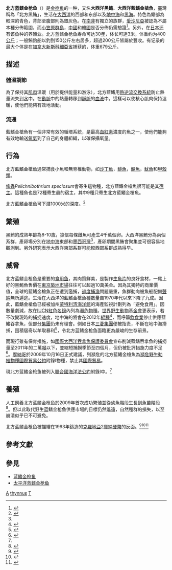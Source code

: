 {{TA|1=zh-cn:金枪鱼; zh-tw:鮪魚; zh-hk:吞拿魚; zh-hant:金槍魚}}{{Speciesbox
| status = EN
| status_system = iucn2.3
| status_ref = <ref name="iucn">{{IUCN2008|assessors=Safina, C.|year=1996|id=21864|title=Thunnus thynnus|downloaded=2009-03-20}}</ref>
| image = Bluefin-big.jpg
| image_width = 250px
| genus = Thunnus
| species = thynnus
| authority = ([[Linnaeus|Linnaeus]], 1758)
| synonyms = *''Albacora thynnus''<br /><small>(Linnaeus, 1758)</small>
*''Orcynus secondidorsalis''<br /><small>Storer, 1855</small>
*''Orcynus thynnus''<br /><small> (Linnaeus, 1758)</small>
*''Scomber thynnus''<br /><small>Linnaeus, 1758</small>
*''Thunnus secundodorsalis''<br /><small>Linnaeus, 1758</small>
*''Thunnus thynnus thynnus''<br /><small>(Linnaeus, 1758)</small>
*''Thunnus thynus''<br /><small>Cuvier, 1832</small>
}}

'''北方蓝鳍金枪鱼'''（{{sn|Thunnus thynnus|bn}}）是[[金枪鱼|金枪鱼]]的一种，又名'''大西洋黑鮪'''、'''大西洋藍鰭金槍魚'''，臺灣稱為「北方黑鮪」，生活在[[大西洋|大西洋]]的西部和东部以及[[地中海|地中海]]和[[黑海|黑海]]。特色為鰭部為較深的青色，背部至腹部則為銀灰色。在[[南非|南非]]有獨立的族群，[[愛沙尼亞|愛沙尼亞]]被認為不屬本種分佈範圍，而[[小笠原群島|小笠原群島]]，[[中國|中國]]和[[韓國|韓國]]是否分佈仍需驗證<ref name=fishbase>{{cite web
|url=http://fishbase.sinica.edu.tw/Summary/speciesSummary.php?ID=147&genusname=Thunnus&speciesname=thynnus&lang=English
|title=Thunnus thynnus (Linnaeus, 1758)
|last=
|first=Fishbase
|date=
|accessdate=2009-11-11
|archive-date=2019-06-07
|archive-url=https://web.archive.org/web/20190607071320/http://fishbase.sinica.edu.tw/Summary/speciesSummary.php?ID=147&genusname=Thunnus&speciesname=thynnus&lang=English
}}</ref>。另外，在[[日本|日本]]还有该鱼种的养殖业。北方蓝鳍金枪鱼寿命可达30[[年|年]]，体长可達3米，体重约为400[[公斤|公斤]]；一般鮪釣船以釣到150公斤左右居多，超過200公斤皆屬於豐收。有记录的最大个体是在[[加拿大|加拿大]][[新斯科細亞省|新斯科細亞省]]捕获的，体重679公斤。

==描述==
===體溫調節===
為了保持其[[肌肉|肌肉]]溫暖（用於提供能量和游泳），北方藍鰭用[[熱逆流交換系統|熱逆流交換系統]]防止熱量流失到[[水|水]]中。在[[動脈|動脈]]中的熱量轉移到[[靜脈|靜脈]]的[[血液|血液]]中。這樣可以使核心肌肉保持溫暖，使他們能夠有效地活動。

===流通===
藍鰭金槍魚有一個非常有效的循環系統，是最高[[血紅素尿症|血紅素]]濃度的魚之一，使他們能夠有效地輸送[[氧氣|氧氣]]到了自己的身體組織，以確保攝氧量。

==行為==
北方藍鰭金槍魚通常捕食小魚和無脊椎動物，如[[沙丁魚|沙丁魚]]，[[鯡魚|鯡魚]]，[[鯖魚|鯖魚]]，[[魷魚|魷魚]]和[[甲殼類|甲殼類]]。

[[絛蟲|絛蟲]]''Pelichnibothrium speciosum''會寄生這物種，北方藍鰭金槍魚很可能是其[[宿主|宿主]]。這種魚也是72種寄生蟲的宿主，其中9種只寄生北方藍鰭金槍魚。

北方藍鰭金槍魚可下潛1000米的深度。<ref name=mmdptb>{{cite journal
|url=http://www.tunaresearch.org/reprints/migratory2001.pdf
|title=Migratory Movements, Depth Preferences, and Thermal Biology of Atlantic Blueﬁn Tuna
|date=17 AUGUST 2001
|authors=Barbara A. Block, Heidi Dewar, Susanna B. Blackwell, Thomas D. Williams, Eric D. Prince, Charles J. Farwell, Andre Boustany, Steven L. H. Teo, Andrew Seitz, Andreas Walli, Douglas Fudge
|volume=293
|journal=SCIENCE
|accessdate=12 September 2009
|archive-date=2016-03-03
|archive-url=https://web.archive.org/web/20160303233030/http://www.tunaresearch.org/reprints/migratory2001.pdf
|dead-url=no
}}</ref>

==繁殖==
黑鮪的成熟年齡為8-10歲，據信每條雌魚可產生4千萬個卵。大西洋黑鮪分為兩個系群，產卵場分別在[[地中海|地中海]]東部和[[墨西哥灣|墨西哥灣]]<ref name=mmdptb/>，產卵期間黑鮪會聚集並可很容易地觀測到。另外研究表示大西洋東部系群可能較西部系群成熟得早。

==威脅==
北方蓝鳍金枪鱼是重要的[[食用鱼|食用鱼]]，其肉質鮮美，是製作[[生魚片|生魚片]]的良好食材，一尾上好的黑鮪魚售價在[[東京|東京]][[築地市場|築地市場]]往往可以超過10萬美金。因為其獨特的商業價值，全球的藍鰭金槍魚正在遭到濫捕，[[過度捕漁|過度捕漁]]問題嚴重，魚群動向被魚船配備[[聲納|聲納]]無所遁逃。生活在大西洋的藍鰭金槍魚種數量自1970年代以來下降了九成。因此，藍鰭金槍魚已經被加州[[蒙特利湾海洋館|蒙特利湾海洋館]]的海產監視計劃列為「避免食用」。因數量劇減，故在[[IUCN紅色名錄|IUCN紅色名錄]]內列為[[瀕危物種|瀕危物種]]。[[世界野生動物基金會|世界野生動物基金會]]更表示，若不改變現時的捕捉速度，地中海的將會在2012年[[絕種|絕種]]<ref>{{cite news | author = | title=藍鰭吞拿魚恐3年內絕種 | url= | format= | publisher=明報 | pages= | date=2009-04-14 | accessdate=2009-11-11 }}</ref>，而呼籲[[飲食業|飲食業]]停止供應藍鰭吞拿魚，但部分[[集團|集團]]仍未有理會。例如日本[[三菱集團|三菱集團]]便被指责，不斷在地中海撈捕，囤積居奇以牟取暴利<ref>{{cite news | author= | title=三菱囤積藍鰭吞拿魚牟利 | url=http://hk.apple.nextmedia.com/template/apple/art_main.php?iss_id=20090604&sec_id=15335&subsec_id=15339&art_id=12836905 | format= | publisher=蘋果日報 | pages= | date=2009-06-04 | accessdate=2009-11-11 | archive-date=2009-07-07 | archive-url=https://web.archive.org/web/20090707151006/http://hk.apple.nextmedia.com/template/apple/art_main.php?iss_id=20090604&sec_id=15335&subsec_id=15339&art_id=12836905 | dead-url=no }}</ref>，令北方蓝鳍金枪鱼面臨更為嚴峻的生存前景。

而現行雖有保育措施，如[[國際大西洋吞拿魚保護委員會|國際大西洋吞拿魚保護委員會]]宣布削減藍鰭吞拿魚的捕撈量至2011年的二萬[[公噸|噸]]以下，並縮短捕撈季節至四個月，但仍被批評措施力度不足<ref>{{cite news| author=| title=藍鰭吞拿減捕撈| url=http://the-sun.on.cc/channels/news/20081127/20081127014724_0000.html　| format=| publisher=太陽報| pages=| date=2008-11-27| accessdate=2009-11-11}}{{dead link|date=2017年11月 |bot=InternetArchiveBot |fix-attempted=yes }}</ref>。[[摩納哥|摩納哥]]於2009年10月16日正式建議，列瀕危的北方藍鰭金槍魚為[[瀕危野生動植物種國際貿易公約|瀕危野生動植物種國際貿易公約]]附錄I物種，禁止其[[國際貿易|國際貿易]]。

現北方蓝鳍金枪鱼被列入[[聯合國海洋法公約|聯合國海洋法公約]]附錄I中。<ref name=fishbase/>

==養殖==
人工飼養北方蓝鳍金枪鱼於2009年首次成功繁殖並從幼魚階段生長到魚苗階段<ref name=cocktail>{{cite web
|url=http://www.wired.com/wiredscience/2009/07/tunafarms/
|title=Tuna Ranch Hormone Cocktail Could Save Bluefin
|last=Keim
|first=Brandon
|date=July 22, 2009
|accessdate=September 12, 2009
|archive-date=2009-11-24
|archive-url=https://web.archive.org/web/20091124211827/http://www.wired.com/wiredscience/2009/07/tunafarms/
|dead-url=no
}}</ref>。但以此取代野生蓝鳍金枪鱼供應市場的目標仍然遙遠，自然種群的損失，以至崩潰似乎已不可避免。

北方蓝鳍金枪鱼被描繪在1993年鑄造的[[克羅地亞|克羅地亞]]2[[庫納|庫納]][[硬幣|硬幣]]的反面。<ref>{{Cite web |url=http://www.hnb.hr/ |title=Croatian National Bank |accessdate=2009-11-11 |archive-date=2009-05-06 |archive-url=https://web.archive.org/web/20090506012028/http://www.hnb.hr/ |dead-url=no }}</ref><ref>{{cite web 
| url=http://www.hnb.hr/novcan/ekovanic.htm?tsfsg=a89719a221b101407a7b882421d5f621 
| title=Kuna and Lipa, Coins of Croatia 
| deadurl=yes 
| archiveurl=https://web.archive.org/web/20090622012116/http://www.hnb.hr/novcan/ekovanic.htm?tsfsg=a89719a221b101407a7b882421d5f621 
| archivedate=2009-06-22 
| accessdate=2009-11-11 
}}</ref><ref>{{cite web
 |url         = http://www.hnb.hr/novcan/kovanice/e2kune.htm?tsfsg=74f35c57720fb47dd515e8f950ea9037
 |title       = 2 Kuna Coin
 |accessdate  = 2009-03-31
 |deadurl     = yes
 |archiveurl  = https://web.archive.org/web/20110604014611/http://www.hnb.hr/novcan/kovanice/e2kune.htm?tsfsg=74f35c57720fb47dd515e8f950ea9037
 |archivedate = 2011-06-04
}}</ref>

== 參考文獻 ==
{{reflist}}

== 參見 ==
* [[蓝鳍金枪鱼|蓝鳍金枪鱼]]
* [[太平洋蓝鳍金枪鱼|太平洋蓝鳍金枪鱼]]

{{Tuna|state=autocollapse}}
{{Taxonbar|from=Q214415}}

[[Category:食用鱼|A]]
[[Category:金槍魚屬|thynnus]]
[[Category:1758年描述的魚類|T]]